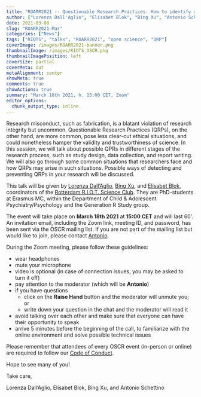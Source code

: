 ```yaml
---
title: "ROARR2021 -- Questionable Research Practices: How to identify and prevent them"
author: ["Lorenza Dall'Aglio", "Elisabet Blok", "Bing Xu", "Antonio Schettino"]
date: 2021-03-08
slug: "ROARR2021-Mar"
categories: ["News"]
tags: ["RIOTS", "talks", "ROARR2021", "open science", "QRP"]
coverImage: /images/ROARR2021-banner.png
thumbnailImage: /images/RIOTS_OSCR.png
thumbnailImagePosition: left
coverSize: partial
coverMeta: out
metaAlignment: center
showMeta: true
comments: true
showActions: true
summary: "March 18th 2021, h. 15:00 CET, Zoom"
editor_options: 
  chunk_output_type: inline
---
```


Research misconduct, such as fabrication, is a blatant violation of research integrity but uncommon. Questionable Research Practices (QRPs), on the other hand, are more common, pose less clear-cut ethical situations, and could nonetheless hamper the validity and trustworthiness of science. In this session, we will talk about possible QPRs in different stages of the research process, such as study design, data collection, and report writing. We will also go through some common situations that researchers face and how QRPs may arise in such situations. Possible ways of detecting and preventing QRPs in your research will be discussed.

This talk will be given by [Lorenza Dall'Aglio](https://twitter.com/L_DallAglio), [Bing Xu](https://twitter.com/BingXu_estella), and [Elisabet Blok](https://twitter.com/elisabetbl), coordinators of the [Rotterdam R.I.O.T. Science Club](https://www.riotsciencenl.com/). They are PhD-students at Erasmus MC, within the Department of Child & Adolescent Psychiatry/Psychology and the Generation R Study group.

The event will take place on **March 18th 2021** at **15:00 CET** and will last 60'. An invitation email, including the Zoom link, meeting ID, and password, has been sent via the OSCR mailing list. If you are not part of the mailing list but would like to join, please contact [Antonio](mailto:schettino@eur.nl).

During the Zoom meeting, please follow these guidelines:

* wear headphones
* mute your microphone
* video is optional (in case of connection issues, you may be asked to turn it off)
* pay attention to the moderator (which will be **Antonio**)
* if you have questions
  - click on the **Raise Hand** button and the moderator will unmute you; or
  - write down your question in the chat and the moderator will read it
* avoid talking over each other and make sure that everyone can have their opportunity to speak
* arrive 5 minutes before the beginning of the call, to familiarize with the online environment and solve possible technical issues

Please remember that attendees of every OSCR event (in-person or online) are required to follow our [Code of Conduct](https://www.openscience-rotterdam.com/coc/).

Hope to see many of you!

Take care,

Lorenza Dall'Aglio, Elisabet Blok, Bing Xu, and Antonio Schettino


